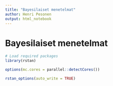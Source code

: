 ```yaml
---
title: "Bayesilaiset menetelmat"
author: Henri Pesonen
output: html_notebook
---
```



# Bayesilaiset menetelmat

```r
# Load required packages
library(rstan)

options(mc.cores = parallel::detectCores())

rstan_options(auto_write = TRUE)
```
```stan



```

